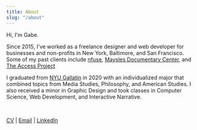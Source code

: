 ```yaml
---
title: About
slug: "/about"
---
```


Hi, I'm Gabe.

Since 2015, I've worked as a freelance designer and web developer for businesses and non-profits in New York, Baltimore, and San Francisco.
Some of my past clients include <a target="_blank" rel="noopener noreferrer" href="https://nfusemagnesium.com">nfuse</a>, <a target="_blank" rel="noopener noreferrer" href="https://www.maysles.org">Maysles Documentary Center</a>, and <a target="_blank" rel="noopener noreferrer" href="https://accessprojectca.org">The Access Project</a>

I graduated from <a target="_blank" rel="noopener noreferrer" href="https://gallatin.nyu.edu">NYU Gallatin</a> in 2020 with an individualized major that combined topics from Media Studies, Philosophy, and American Studies.
I also received a minor in Graphic Design and took classes in Computer Science, Web Development, and Interactive Narrative.

<br />

[CV](https://drive.google.com/file/d/1_e7RnFWboJDe52S_ipONo8rd4ohdZ6vy/view?usp=sharing)
|  [Email](mailto:contact@gabedonner.com)
|  [LinkedIn](https://www.linkedin.com/in/gabe-d-a986aa8b/)
